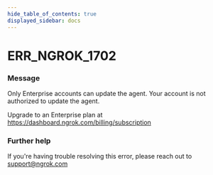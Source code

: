 ```yaml
---
hide_table_of_contents: true
displayed_sidebar: docs
---
```



# ERR_NGROK_1702

### Message

Only Enterprise accounts can update the agent.
Your account is not authorized to update the agent.

Upgrade to an Enterprise plan at https://dashboard.ngrok.com/billing/subscription

### Further help

If you're having trouble resolving this error, please reach out to [support@ngrok.com](mailto:support@ngrok.com?subject=Help%20with%20ERR_NGROK_1702)

<ErrorDetails error="err_ngrok_1702" />
